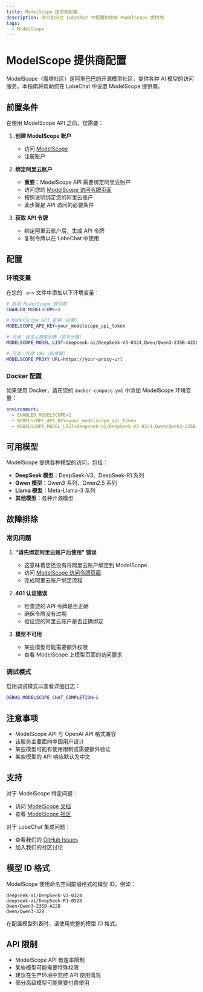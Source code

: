 ```yaml
---
title: ModelScope 提供商配置
description: 学习如何在 LobeChat 中配置和使用 ModelScope 提供商
tags:
  - ModelScope
---
```


# ModelScope 提供商配置

ModelScope（魔塔社区）是阿里巴巴的开源模型社区，提供各种 AI 模型的访问服务。本指南将帮助您在 LobeChat 中设置 ModelScope 提供商。

## 前置条件

在使用 ModelScope API 之前，您需要：

1. **创建 ModelScope 账户**
   - 访问 [ModelScope](https://www.modelscope.cn/)
   - 注册账户

2. **绑定阿里云账户**
   - **重要**：ModelScope API 需要绑定阿里云账户
   - 访问您的 [ModelScope 访问令牌页面](https://www.modelscope.cn/my/myaccesstoken)
   - 按照说明绑定您的阿里云账户
   - 此步骤是 API 访问的必要条件

3. **获取 API 令牌**
   - 绑定阿里云账户后，生成 API 令牌
   - 复制令牌以在 LobeChat 中使用

## 配置

### 环境变量

在您的 `.env` 文件中添加以下环境变量：

```bash
# 启用 ModelScope 提供商
ENABLED_MODELSCOPE=1

# ModelScope API 密钥（必需）
MODELSCOPE_API_KEY=your_modelscope_api_token

# 可选：自定义模型列表（逗号分隔）
MODELSCOPE_MODEL_LIST=deepseek-ai/DeepSeek-V3-0324,Qwen/Qwen3-235B-A22B

# 可选：代理 URL（如需要）
MODELSCOPE_PROXY_URL=https://your-proxy-url
```

### Docker 配置

如果使用 Docker，请在您的 `docker-compose.yml` 中添加 ModelScope 环境变量：

```yaml
environment:
  - ENABLED_MODELSCOPE=1
  - MODELSCOPE_API_KEY=your_modelscope_api_token
  - MODELSCOPE_MODEL_LIST=deepseek-ai/DeepSeek-V3-0324,Qwen/Qwen3-235B-A22B
```

## 可用模型

ModelScope 提供各种模型的访问，包括：

- **DeepSeek 模型**：DeepSeek-V3、DeepSeek-R1 系列
- **Qwen 模型**：Qwen3 系列、Qwen2.5 系列
- **Llama 模型**：Meta-Llama-3 系列
- **其他模型**：各种开源模型

## 故障排除

### 常见问题

1. **"请先绑定阿里云账户后使用" 错误**
   - 这意味着您还没有将阿里云账户绑定到 ModelScope
   - 访问 [ModelScope 访问令牌页面](https://www.modelscope.cn/my/myaccesstoken)
   - 完成阿里云账户绑定流程

2. **401 认证错误**
   - 检查您的 API 令牌是否正确
   - 确保令牌没有过期
   - 验证您的阿里云账户是否正确绑定

3. **模型不可用**
   - 某些模型可能需要额外权限
   - 查看 ModelScope 上模型页面的访问要求

### 调试模式

启用调试模式以查看详细日志：

```bash
DEBUG_MODELSCOPE_CHAT_COMPLETION=1
```

## 注意事项

- ModelScope API 与 OpenAI API 格式兼容
- 该服务主要面向中国用户设计
- 某些模型可能有使用限制或需要额外验证
- 某些模型的 API 响应默认为中文

## 支持

对于 ModelScope 特定问题：

- 访问 [ModelScope 文档](https://www.modelscope.cn/docs)
- 查看 [ModelScope 社区](https://www.modelscope.cn/community)

对于 LobeChat 集成问题：

- 查看我们的 [GitHub Issues](https://github.com/lobehub/lobe-chat/issues)
- 加入我们的社区讨论

## 模型 ID 格式

ModelScope 使用命名空间前缀格式的模型 ID，例如：

```
deepseek-ai/DeepSeek-V3-0324
deepseek-ai/DeepSeek-R1-0528
Qwen/Qwen3-235B-A22B
Qwen/Qwen3-32B
```

在配置模型列表时，请使用完整的模型 ID 格式。

## API 限制

- ModelScope API 有速率限制
- 某些模型可能需要特殊权限
- 建议在生产环境中监控 API 使用情况
- 部分高级模型可能需要付费使用
